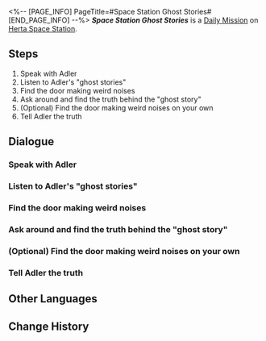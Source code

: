 <%-- [PAGE_INFO]
PageTitle=#Space Station Ghost Stories#
[END_PAGE_INFO] --%>
{{Stub|Dialogue.}}
{{Mission Infobox
|id            = 3000800
|title         = 
|image         = <!--Mission Space Station Ghost Stories.png-->
|type          = Daily
|event_name    = 
|chapter       = 
|requirements  = {{subst:void|<!--Unknown: {"Type":"Manual"}-->}}
|summary       = <!--official mission summary from Fate's Atlas-->
|characters    = Adler; Lone Wubbaboo; Nervous Researcher; Scornful Researcher; Skeptical Researcher; Sleepy Researcher; Trailblazer
|startLocation = [[Herta Space Station]] - [[Supply Zone]]
|world         = Herta Space Station
|area          = Supply Zone
|prev          = 
|next          = 
|rewards       = Credit*5,000
}}
'''''Space Station Ghost Stories''''' is a [[Daily Mission]] on [[Herta Space Station]].

==Steps==
# Speak with Adler
# Listen to Adler's "ghost stories"
# Find the door making weird noises
# Ask around and find the truth behind the "ghost story"
# (Optional) Find the door making weird noises on your own
# Tell Adler the truth

<!--
==Gameplay Notes==

--><!--
==Trial Character==

-->
==Dialogue==
{{Stub Dialogue}}

===Speak with Adler{{subst:void|<!--300080000-->}}===
{{Mission Description|type=daily|location=Supply Zone|Adler had been acting mysterious and strange lately. Go and see what he's up to.}}
{{Dialogue Start}}
:{{tx}}
{{Dialogue End}}

===Listen to Adler's "ghost stories"{{subst:void|<!--300080001-->}}===
{{Mission Description|type=daily|location=Storage Zone|update|After preparing yourself mentally, go to the special spot to meet up with Adler and ask about the "ghost story."}}
{{Dialogue Start}}
:{{tx}}
{{Dialogue End}}

===Find the door making weird noises{{subst:void|<!--300080005-->}}===
{{Mission Description|type=daily|location=Storage Zone|update|Follow the coordinates provided by the person who witnessed the Security Door Anecdote, find the security door in question, and unveil the truth about the "ghost story."}}
{{Dialogue Start}}
:{{tx}}
{{Dialogue End}}

===Ask around and find the truth behind the "ghost story"{{subst:void|<!--300080012-->}}===
{{Mission Description|type=daily|location=Base Zone|update|Track down the one who experienced the Security Door Anecdote and find out the truth from them. Alternatively, find the security door in question based on your knowledge of the space station.}}
{{Dialogue Start}}
:{{tx}}
{{Dialogue End}}

===(Optional) Find the door making weird noises on your own{{subst:void|<!--300080013-->}}===
{{Dialogue Start}}
:{{tx}}
{{Dialogue End}}

===Tell Adler the truth{{subst:void|<!--300080006-->}}===
{{Mission Description|type=daily|location=Storage Zone|update|The "ghost story" was just a rumor. Tell Adler about this discovery!}}
{{Dialogue Start}}
:{{tx}}
{{Dialogue End}}

==Other Languages==
{{Other Languages
|en   = Space Station Ghost Stories
|zhs  = 空间站怪谈
|zht  = 太空站怪談
|ja   = 宇宙ステーションの怪談
|ko   = 우주정거장 괴담
|es   = Historias de miedo de la Estación Espacial
|fr   = Histoires de fantômes de la station spatiale
|ru   = Истории о привидениях на космической станции
|th   = เรื่องลี้ลับในสถานีอวกาศ
|vi   = Chuyện Lạ Trạm Không Gian
|de   = Raumstation-Geistergeschichten
|id   = Kisah Misteri Stasiun Luar Angkasa
|pt   = Histórias de Fantasma da Estação Espacial
}}

==Change History==
{{Change History|1.0}}

